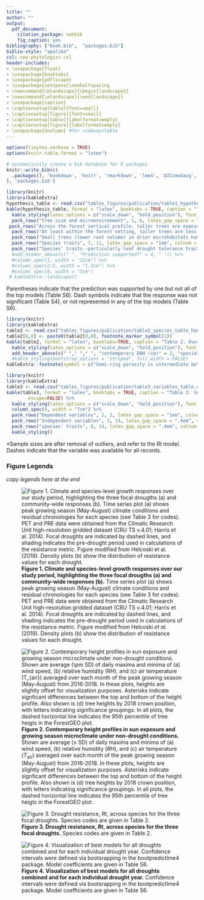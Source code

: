 ```yaml
---
title: ""
author: ""
output:
  pdf_document:
    citation_package: natbib
    fig_caption: yes
bibliography: ["book.bib",  "packages.bib"]
biblio-style: "apalike"
csl: new-phytologist.csl
header-includes:
- \usepackage{float}
- \usepackage{booktabs}
- \usepackage{pdflscape}
- \usepackage{setspace}\onehalfspacing
- \newcommand{\blandscape}{\begin{landscape}}
- \newcommand{\elandscape}{\end{landscape}}
- \usepackage{caption}
- \captionsetup[table]{font=small}
- \captionsetup[figure]{font=small}
- \captionsetup[table]{labelformat=empty}
- \captionsetup[figure]{labelformat=empty}
- \usepackage{dcolumn} #for sidewaystable
---
```


```r
options(tinytex.verbose = TRUE)
options(knitr.table.format = "latex")
```

```r
# automatically create a bib database for R packages
knitr::write_bib(c(
  .packages(), 'bookdown', 'knitr', 'rmarkdown', 'lme4', 'AICcmodavg', 'car', 'piecewiseSEM', 'MuMIn', 'stringr', 'dplyr', 'ggplot2', 'devtools', 'rgdal', 'broom', 'sf', 'ggthemes', 'rgeos', 'RCurl', 'readxl', 'pointRes', 'dplR', 'data.table', 'tools', 'reshape2', 'kableExtra', 'raster', 'elevatr', 'dynatopmodel', 'grid', 'gridExtra', 'ggstance', 'Hmisc', 'magrittr', 'ggpubr'
), 'packages.bib')
```

\blandscape
```r
library(knitr)
library(kableExtra)
hypothesis_table <- read.csv("tables_figures/publication/table1_hypothesis_table.csv", stringsAsFactors = FALSE, check.names = FALSE)
kable(hypothesis_table, format = "latex", booktabs = TRUE, caption = "Table 1. Summary of hypotheses, corresponding specific predictions, and results.") %>%
  kable_styling(latex_options = c("scale_down", "hold_position"), font_size = 8.5, protect_latex = TRUE) %>%
  pack_rows("Tree size and microenvironment", 1, 6, latex_gap_space = "1em", colnum = 1, hline_before = FALSE) %>%
 pack_rows("Across the forest vertical profile, taller trees are exposed to higher evaporative demand.", 1, 4, latex_gap_space = "1em", colnum = 1, hline_before = FALSE, bold = FALSE, italic = TRUE) %>%
  pack_rows("At least within the forest setting, taller trees are less drought resistant.", 5, 5, latex_gap_space = "1em", colnum = 1, hline_before = FALSE, bold = FALSE, italic = TRUE) %>%
  pack_rows("Small trees (lower root volume) in drier microhabitats have lower drought resistance.", 6, 6, latex_gap_space = "1em", colnum = 1, hline_before = FALSE, bold = FALSE, italic = TRUE) %>%
  pack_rows("Species traits", 7, 11, latex_gap_space = "1em", colnum = 1, hline_before = FALSE) %>%
  pack_rows("Species' traits--particularly leaf drought tolerance traits--predict drought reistance.", 7, 11, latex_gap_space = "1em", colnum = 1, hline_before = FALSE, bold = FALSE, italic = TRUE) 
  #add_header_above(c(" ", "Prediction supported?" = 4, " ")) %>%
  #column_spec(1, width = "12cm") %>%
  #column_spec(2:5, width = "1.2cm") %>%
  #column_spec(6, width = "2cm") 
 # kableExtra::landscape()
```

Parentheses indicate that the prediction was supported by one but not all of the top  models (Table S6). Dash symbols indicate that the response was not significant (Table S4), or not represented in any of the top models (Table S6).

\elandscape


\clearpage

```r
library(knitr)
library(kableExtra)
table2 <- read.csv("tables_figures/publication/table2_species_table_hand_formatted.csv", stringsAsFactors = FALSE, check.names = FALSE)
table2[8,8] <- paste0(table2[8,8], footnote_marker_symbol(1))
kable(table2, format = "latex", booktabs=TRUE, caption = "Table 2. Overview of analyzed species, listed in order of their relative contributions to woody stem productivity ($ANPP_{stem}$) in the plot, along with numbers and sizes sampled, and species traits. Variable abbreviations are as in Table 3. DBH measurements are from the most recent ForestGEO census in 2018 (live trees) or tree mortality censuses in 2016 and 2017 (trees cored dead).", escape=FALSE) %>%
  kable_styling(latex_options = c("scale_down", "hold_position"), font_size = 8.5, protect_latex = TRUE) %>%
  add_header_above(c(" "," "," ", "contemporary DBH (cm)" = 2, "species traits (mean +/- se)" = 5)) %>%
  #kable_styling(bootstrap_options = "striped", full_width = FALSE)
kableExtra::footnote(symbol = c("Semi-ring porosity is intermediate between ring and diffuse. We group it with diffuse-porous species for more even division of species between categories."), footnote_as_chunk = FALSE)
```


\clearpage

```r
library(knitr)
library(kableExtra)
table3 <- read.csv("tables_figures/publication/table3_variables_table.csv", stringsAsFactors = FALSE, check.names = FALSE)
kable(table3, format = "latex", booktabs = TRUE, caption = "Table 3. Summary of dependent and independent variables in our statistical models fo drought resistance, along with units, definitions, and sample sizes.", 
        escape=FALSE) %>%
  kable_styling(latex_options = c("scale_down", "hold_position"), font_size = 10, protect_latex = TRUE) %>%
  column_spec(4, width = "7cm") %>%
  pack_rows("Dependent variables", 1, 2, latex_gap_space = "1em", colnum = 1, hline_before = FALSE) %>%
  pack_rows("Independent variables", 3, 14, latex_gap_space = ".4em", colnum = 1, hline_before = FALSE) %>%
  pack_rows("species' traits", 8, 14, latex_gap_space = ".4em", colnum = 1, hline_before = FALSE, bold = FALSE, italic = TRUE) %>%
  kable_styling()
```

*Sample sizes are after removal of outliers, and refer to the $Rt$ model. Dashes indicate that the variable was available for all records.


\newpage
### Figure Legends

*copy legends here at the end*


\newpage

![**Figure 1. Climate and species-level growth responses over our study period, highlighting the three focal drougths (a) and community-wide responses (b).** Time series plot (a) shows peak growing season (May-August) climate conditions and residual chronologies for each species (see Table 3 for codes). PET and PRE data were obtained from the Climatic Research Unit high-resolution gridded dataset (CRU TS v.4.01; Harris et al. 2014). Focal droughts are indicated by dashed lines, and shading indicates the pre-drought period used in calculations of the resistance metric. Figure modified from Helcoski *et al.* (2019). Density plots (b) show the distribution of resistance values for each drought.](tables_figures/publication/Figure1.png)


\newpage

![**Figure 2. Contemporary height profiles in sun exposure and growing season microclimate under non-drought conditions.** Shown are average ($\pm$ SD) of daily maxima and minima of (a) wind speed, (b) relative humidity ($RH$), and (c) air temperature ($T_{air}$) averaged over each month of the peak growing season (May-August) from 2016-2018. In these plots, heights are slightly offset for visualization purposes. Asterisks indicate signficant differences between the top and bottom of the height profile. Also shown is (d) tree heights by 2018 crown position, with letters indicating significance groupings. In all plots, the dashed horizontal line indicates the 95th percentile of tree heigts in the ForestGEO plot.](tables_figures/publication/Figure2_NEON_vars_height_profile.png)


\newpage


![**Figure 3. Drought resistance, $Rt$, across species for the three focal droughts.** Species codes are given in Table 2.](tables_figures/publication/Figure3_rt_across_sp.png)

\newpage

![**Figure 4. Visualization of best models for all droughts combined and for each individual drought year.** Confidence intervals were defined via bootsrapping in the  bootpredictlme4 package. Model coefficients are given in Table S6. ](tables_figures/publication/Figure4_model_vis.png)


